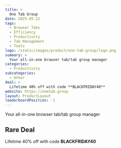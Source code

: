 ```yaml
---
title: >
  One Tab Group
date: 2025-05-22
tags:
  - Browser Tabs
  - Efficiency
  - Productivity
  - Tab Management
  - Tools
logo: /static/images/product/one-tab-group/logo.png
summary: >
  Your all-in-one browser tab/tab group manager
categories:
  - Productivity
subcategories:
  - Other
deal: >
  Lifetime 40% off with code **BLACKFRIDAY40**
website: https://onetab.group
layout: ProductLayout
leaderboardPosition: -1
---
```

Your all-in-one browser tab/tab group manager

## Rare Deal

Lifetime 40% off with code **BLACKFRIDAY40**
